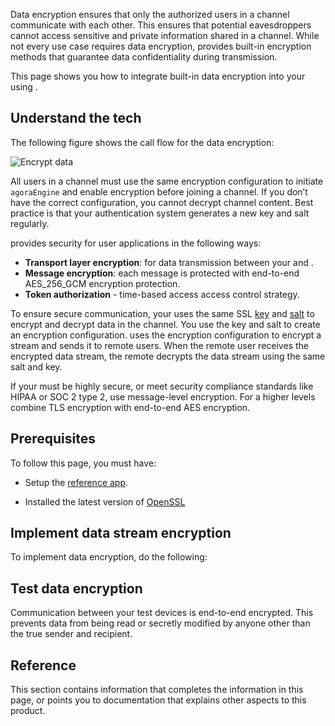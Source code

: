 

Data encryption ensures that only the authorized users in a channel communicate with each other. This ensures that
potential eavesdroppers cannot access sensitive and private information shared in a channel. While not every  use
case requires data encryption, <Vpd k="NAME"/> provides built-in encryption methods that guarantee data confidentiality
during transmission.

This page shows you how to integrate built-in data encryption into your <Vpl k="CLIENT" /> using <Vpd k="NAME"/>.

## Understand the tech

The following figure shows the call flow for the data  encryption:

![Encrypt data ](/images/signaling/data-encryption.svg)

All users in a channel must use the same encryption configuration to initiate `agoraEngine` and enable encryption before joining a channel. If you don’t have the correct configuration, you cannot decrypt channel content. Best practice is that your authentication system generates a new key and salt regularly.

<Vpd k="NAME"/> provides security for user applications in the following ways:

- **Transport layer encryption**: for data transmission between your <Vpl k="CLIENT" /> and <Vg k="AGORA_BACKEND"/>.
- **Message encryption**: each message is protected with end-to-end AES_256_GCM encryption protection.
- **Token authorization** - time-based access access control strategy.

To ensure secure communication, your <Vpl k="CLIENT" /> uses the same SSL [key](https://en.wikipedia.org/wiki/Public_key_certificate) and [salt](https://en.wikipedia.org/wiki/Salt_(cryptography)) to encrypt and
decrypt data in the channel. You use the key and salt to create an encryption configuration. <Vg k="AGORA_BACKEND"/> uses the encryption configuration to encrypt a stream and sends it to remote users. When the remote user receives
the encrypted data stream, the remote <Vpl k="CLIENT" /> decrypts the data stream using the same salt and key.

If your <Vpl k="CLIENT" /> must be highly secure, or meet security compliance standards like HIPAA or SOC 2
type 2, use message-level encryption. For a higher levels combine TLS encryption with end-to-end AES encryption.

## Prerequisites

To follow this page, you must have:

- Setup the [<Vg k="MESS_SDK"/> reference app](/en/signaling/develop/get-started-sdk#project-setup).

* Installed the latest version of [OpenSSL](https://www.openssl.org/)


## Implement <Vg k="COMPANY" /> data stream encryption

To implement data encryption, do the following:

<ProjectImplement />

## Test data encryption

<ProjectTest />

Communication between your test devices is end-to-end encrypted. This prevents data from being read or secretly modified by anyone other than the true sender and recipient.

## Reference

This section contains information that completes the information in this page, or points you to documentation that explains other aspects to this product.

<Reference />
